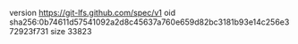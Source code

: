 version https://git-lfs.github.com/spec/v1
oid sha256:0b74611d57541092a2d8c45637a760e659d82bc3181b93e14c256e372923f731
size 33823
